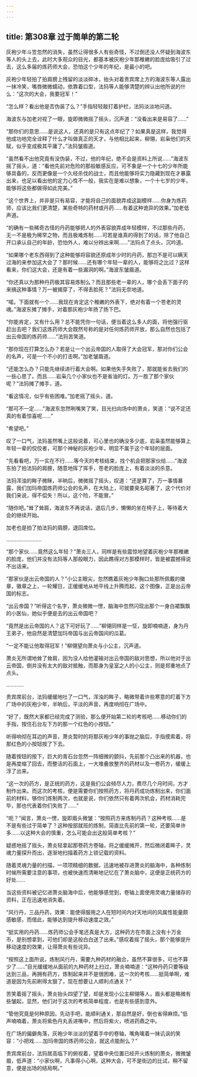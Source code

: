 ```yaml
---
---
---
```

title: 第308章 过于简单的第二轮
---



灰袍少年斗笠忽然的消失，虽然让得很多人有些奇怪，不过倒还没人怀疑到海波东等人的头上去，此时大多观众的目光，都基本被灰袍少年那稚嫩的脸庞给吸引了过去，这么多届的炼药师大会，恐怕这个少年的年纪，是最小的吧。

灰袍少年轻拍了拍肩膀上残留的淡淡碎冰，抬头对着贵宾席上方的海波东等人露出一抹冷笑，嘴唇微微蠕动，依靠着口型，法犸等人能够清楚的辨认出他所说的什么：“这次的大会，我要冠军！”

“怎么样？看出他是否伪装了么？”手指轻轻敲打着护栏，法犸淡淡地问道。

海波东与加老对视了一眼，旋即微微摇了摇头，沉声道：“没看出来是易容了……”

“那你们的意思……是说这人，还真的是只有这点年纪了？如果真是这样，我觉得他成功地完全诠释了什么才叫做真正的天才，与他相比起来，柳翎，岩枭他们的天赋，似乎变成极其平庸了。”法犸皱眉道。

“虽然看不出他究竟有没伪装，不过，他的年纪，绝不会是资料上所说……”海波东摇了摇头，道：“看他先前对危险的那般敏感反应，可不象是一个十七的少年所能够具备的，反而更像是一个久经杀伐的战士，而且他能够将实力隐藏到现在才暴露出来，也足以看出他的定力心性不一般，我实在是难以想象，一个十七岁的少年，能够将这些都做得如此完美。”

“这个世界上，并非是只有易容，才能将自己的面貌弄成这副模样……你身为炼药师，应该比我们更清楚，某些奇特的药材或丹药……有着这种诡异的效果。”加老低声道。

“的确有一些稀奇古怪的丹药能够把人的外表容貌弄成年轻模样，不过那些丹药，无一不是极为稀罕之物，而且极难炼制……可若是谁真的得到了的话，除了他自己开口承认自己的年龄，恐怕外人，难以分辨出来啊……”法犸点了点头，沉吟道。

“如果哪个老东西得到了这种能够将容貌还原成年少时的丹药，那岂不是可以瞒天过海的来参加这大会了？那时候……还有哪个年轻一辈的人，能够将之比过？这样看来，你们这大会，还是有着一些漏洞的啊。”海波东皱眉道。

“你还真以为那种丹药极其容易炼制么？而且那些老一辈的人，哪个会丢下面子的来搞这种事情？万一被揭穿了，不得丢脸死？”法犸无奈地道。

“喏。下面就有一个……我现在肯定这个稚嫩的外表下，绝对有着一个苍老的灵魂。”海波东摊了摊手，对着那灰袍少年扬了扬下巴。

“你能肯定，又有什么用？总不能凭你一句话，便当着这么多人的面，将他强行驱赶出去吧？我们这炼药师大会既然号称的是对任何炼药师开放，那么自然也包括了出云帝国的炼药师……”法犸苦笑道。

“那你现在打算怎么办？若是让一个出云帝国的人取得了大会冠军，那对你们公会的名声，可是一个不小的打击啊。”加老皱眉道。

“还能怎么办？只能先继续进行着大会啊。如果他失手失败了，那就能省去我们的一些心思了。而且……岩枭几个小家伙也不是省油的灯。万一胜了那个家伙呢？”法犸摊了摊手，道。

“看这情况，似乎有些困难。”加老摇了摇头，道。

“那可不一定……”海波东忽然咧嘴笑了笑，目光扫向场中的萧炎，笑道：“说不定还真的有着惊喜呢……”

“希望吧。”

叹了一口气，法犸虽然嘴上这般说着，可心里也的确没多少底，岩枭虽然能够算上年轻一辈的佼佼者，可那个神秘的灰袍少年，明显不属于这个年轻的层面。

“先看看吧，万一实在不行……等今天的考核结束，找个机会把那家伙给……”海波东拍了拍法犸的肩膀，随意地挥了挥手，苍老的脸庞上，有着淡淡的杀意。

法犸浑浊的眸子微眯，半晌后，微微摇了摇头，叹道：“还是算了，万一事情暴露，我们加玛帝国炼药师公会的名声，在大陆上，可就要臭名昭著了，这个代价对我们来说，得不偿失！所以，这个险，不能冒。”

“随你吧。”耸了耸肩，海波东不再说话，退后几步，懒懒的坐在椅子上，等待着大会的继续开始。

加老也是拍了拍法犸的肩膀，退回席位。

……………………

“那个家伙……竟然这么年轻？”萧炎三人，同样是有些震惊地望着灰袍少年那稚嫩的脸庞，他们并没有法犸等人那般眼力，因此瞧得对方那模样时，皆是被震撼得说不出话来。

“那家伙是出云帝国的人？”小公主眼尖，忽然瞧着灰袍少年胸口处那所佩戴的徽章，徽章之上，一轮耀日，正缓缓地从地平线上升腾而起，这个图像，正是出云帝国的标志。

“出云帝国？”听得这个名字，萧炎微微一愣，脑海中忽然闪现出那个一身白裙飘飘的小医仙，她似乎便是去的出云帝国吧？

“竟然是出云帝国的人？这下可好玩了……”柳翎同样是一怔，旋即喃喃道，身为丹王弟子，他自然是清楚加玛帝国与出云帝国间的瓜葛。

“一定不能让他取得冠军！”柳翎望向萧炎与小公主，沉声道。

萧炎无所谓地耸了耸肩，因为没人给他灌输对出云帝国的敌对思想，所以他对于出云帝国，倒并没有太大的敌对抵触，而那身为皇室之人的小公主，则是郑重地点了点头。

…………

贵宾席前台，法犸缓缓地吐了一口气，浑浊的眸子，略微带着许些寒意的盯着下方广场中的灰袍少年，半晌后，平淡的声音，再度响彻在广场中。

“好了，既然大家都已经完成了测验，那么便开始第二轮的考核吧……移动你们的手指，按住石台左下方的那一个红色的小按钮。”

听得响彻在耳边的声音，萧炎暂时的将那灰袍少年的事抛之脑后，手指摸索着，将那红色的小按钮按了下去。

随着按钮的按下，巨大的青石台忽然一阵细微的颤抖，先前那个凸出来的机器，也是再度缩了回去，而整洁的石面上，一大堆叠放整齐的药材以及一卷药方，缓缓上浮了出来。

“这一次的药方，是正统的药方，这是我们公会倾尽人力，费尽几个月时间，方才制作出来。而这次的考核，便是需要你们按照药方，将丹药成功炼制出来，你们面前的材料，够你们炼制两次，也就是说，你们依然只有着两次机会，药材消耗完毕，那也代表着你们失败了……”

“呃？”闻言，萧炎一愣，旋即眉头微皱：“按照药方来炼制丹药？这种考核……是不是有些过于简单了？这种按部就班的炼制，简直比先前的第一轮，还要简单许多……以这种大会的慎重，怎么可能会出这般简单考核？”

疑惑地摇了摇头，萧炎轻拿起那卷药方卷轴，将之缓缓摊开，然后微闭着眸子，灵魂力量探升而出，逐渐地扫描着药方上锁记载的资料。

随着灵魂力量的扫描，一项项精细的数据，迅速地被存进萧炎的脑海中，各种炼制时候所需要注意的事项，也被快速而清晰地记忆在了萧炎脑中，这便是正统药方的好处……

当这些资料被记忆进萧炎脑海中后，他能够感觉到，卷轴上面使用灵魂力量储存的资料，正在迅速地消失着。

“风行丹，三品丹药，效果：能使得服用之人在短时间内对天地间的风属性能量颇感敏感，而借此，能够达到提升移动速度之效。”

“挺实用的丹药……炼药师公会手笔还真是大方，这种药方在市面上没有十万金币，是别想拿到，可他们却是这般白白送了出来。”感叹着摇了摇头，那个能够提升移动速度的效果，让得萧炎有些诧异。

“按照这上面所说，炼制风行丹，需要九种药材的融合，虽然不算很多，可也不算少了……”目光缓缓地从面前的九种药材上扫过，萧炎喃喃道：“这种丹药只要等级达到三品，再拥有药方，炼制起来并不是很困难，这一次的考核……挺简单啊，难道是因为先前刷得太狠了，现在想要让人顺利点通关？”

苦笑着摇了摇头，萧炎抬头四望了望，却是发现小公主柳翎等人，眉头都是略微有些皱起，显然，他们对于这次的考核简单程度，也是有些感到意外。

“管他究竟是何种原因，先动手吧，能顺利通关，那自然是好，倒也省得麻烦。”低声喃喃着，萧炎将紫色丹丸丢进嘴中，然后将紫火，喷进药鼎之中。

在广场的偏僻角落，灰袍少年淡淡的望着手中的卷轴，嘴角噙着一抹讥讽的笑容：“小把戏……加玛帝国的炼药师公会，就这点能耐么？”

贵宾席前台，法犸居高临下的俯视着，望着中央位置已经开火炼制的萧炎，微微皱眉，低声道：“小家伙啊，凡事得小心啊，这种大会，可不是街边的比试，稍不留意，便是出场的结局啊。”
